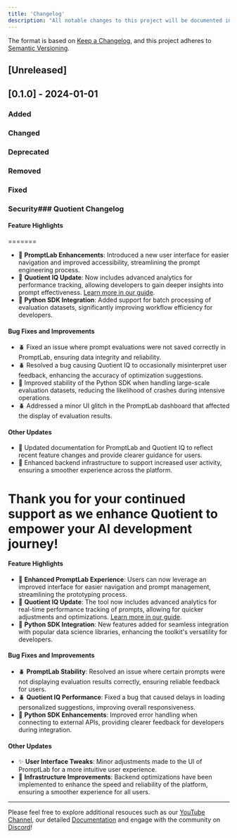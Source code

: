 ```yaml
---
title: 'Changelog'
description: "All notable changes to this project will be documented in this file."
---
```


The format is based on [Keep a Changelog](https://keepachangelog.com/en/1.1.0/), and this project adheres to [Semantic Versioning](https://semver.org/spec/v2.0.0.html).

## [Unreleased]

## [0.1.0] - 2024-01-01
### Added

### Changed

### Deprecated

### Removed

### Fixed

### Security### **Quotient Changelog**

#### **Feature Highlights**
=======
- 🚀 **PromptLab Enhancements**: Introduced a new user interface for easier navigation and improved accessibility, streamlining the prompt engineering process.
- 🚀 **Quotient IQ Update**: Now includes advanced analytics for performance tracking, allowing developers to gain deeper insights into prompt effectiveness. [Learn more in our guide](#).
- 🚀 **Python SDK Integration**: Added support for batch processing of evaluation datasets, significantly improving workflow efficiency for developers.

#### **Bug Fixes and Improvements**
- 🪲 Fixed an issue where prompt evaluations were not saved correctly in PromptLab, ensuring data integrity and reliability.
- 🪲 Resolved a bug causing Quotient IQ to occasionally misinterpret user feedback, enhancing the accuracy of optimization suggestions.
- 🚀 Improved stability of the Python SDK when handling large-scale evaluation datasets, reducing the likelihood of crashes during intensive operations.
- 🪲 Addressed a minor UI glitch in the PromptLab dashboard that affected the display of evaluation results.

#### **Other Updates**
- 🔄 Updated documentation for PromptLab and Quotient IQ to reflect recent feature changes and provide clearer guidance for users.
- 🔄 Enhanced backend infrastructure to support increased user activity, ensuring a smoother experience across the platform.

Thank you for your continued support as we enhance Quotient to empower your AI development journey!
=======
#### **Feature Highlights**
- 🚀 **Enhanced PromptLab Experience**: Users can now leverage an improved interface for easier navigation and prompt management, streamlining the prototyping process.
- 🚀 **Quotient IQ Update**: The tool now includes advanced analytics for real-time performance tracking of prompts, allowing for quicker adjustments and optimizations. [Learn more in our guide](#).
- 🚀 **Python SDK Integration**: New features added for seamless integration with popular data science libraries, enhancing the toolkit's versatility for developers.

#### **Bug Fixes and Improvements**
- 🪲 **PromptLab Stability**: Resolved an issue where certain prompts were not displaying evaluation results correctly, ensuring reliable feedback for users.
- 🪲 **Quotient IQ Performance**: Fixed a bug that caused delays in loading personalized suggestions, improving overall responsiveness.
- 🚀 **Python SDK Enhancements**: Improved error handling when connecting to external APIs, providing clearer feedback for developers during integration.

#### **Other Updates**
- ✨ **User Interface Tweaks**: Minor adjustments made to the UI of PromptLab for a more intuitive user experience.
- 🔧 **Infrastructure Improvements**: Backend optimizations have been implemented to enhance the speed and reliability of the platform, ensuring a smoother experience for all users.

---

Please feel free to explore additional resouces such as our [YouTube Channel](https://www.youtube.com/@QuotientAI), our detailed [Documentation](https://docs.quotientai.co) and engage with the community on [Discord](https://discord.gg/YmwpaMKK)!



